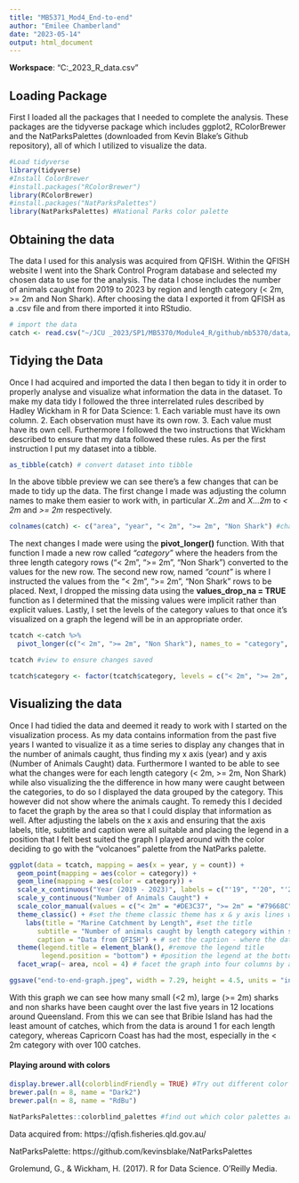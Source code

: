 ```yaml
---
title: "MB5371_Mod4_End-to-end"
author: "Emilee Chamberland"
date: "2023-05-14"
output: html_document
---
```

**Workspace**: "C:\Users\custo\OneDrive\Documents\JCU _2023\SP1\MB5370\Module4_R\github\mb5370\data\catchment_data.csv"

## Loading Package

First I loaded all the packages that I needed to complete the analysis. These packages are the tidyverse package which includes ggplot2, RColorBrewer and the NatParksPalettes (downloaded from Kevin Blake's Github repository), all of which I utilized to visualize the data.
```r
#Load tidyverse
library(tidyverse)
#Install ColorBrewer
#install.packages("RColorBrewer")
library(RColorBrewer)
#install.packages("NatParksPalettes")
library(NatParksPalettes) #National Parks color palette
```

## Obtaining the data

The data I used for this analysis was acquired from QFISH. Within the QFISH website I went into the Shark Control Program database and selected my chosen data to use for the analysis. The data I chose includes the number of animals caught from 2019 to 2023 by region and length category (< 2m, >= 2m and Non Shark). After choosing the data I exported it from QFISH as a .csv file and from there imported it into RStudio.

```r
# import the data
catch <- read.csv("~/JCU _2023/SP1/MB5370/Module4_R/github/mb5370/data/catchdata.csv", skip = 1)
```

## Tidying the Data

Once I had acquired and imported the data I then began to tidy it in order to properly analyse and visualize what information the data in the dataset. To make my data tidy I followed the three interrelated rules described by Hadley Wickham in R for Data Science:
1. Each variable must have its own column.
2. Each observation must have its own row.
3. Each value must have its own cell. 
Furthermore I followed the two instructions that Wickham described to ensure that my data followed these rules. As per the first instruction I put my dataset into a tibble. 
```r
as_tibble(catch) # convert dataset into tibble
```
In the above tibble preview we can see there's a few changes that can be made to tidy up the data. The first change I made was adjusting the column names to make them easier to work with, in particular *X..2m* and *X...2m* to *< 2m* and *>= 2m* respectively. 
```r
colnames(catch) <- c("area", "year", "< 2m", ">= 2m", "Non Shark") #change the column names to something easier to understand
```

The next changes I made were using the **pivot_longer()** function. With that function I made a new row called *"category"* where the headers from the three length category rows ("< 2m", ">= 2m", "Non Shark") converted to the values for the new row. The second new row, named *"count"* is where I instructed the values from the "< 2m", ">= 2m", "Non Shark" rows to be placed. Next, I dropped the missing data using the **values_drop_na = TRUE** function as I determined that the missing values were implicit rather than explicit values. Lastly, I set the levels of the category values to that once it's visualized on a graph the legend will be in an appropriate order. 
```r
tcatch <-catch %>%
  pivot_longer(c("< 2m", ">= 2m", "Non Shark"), names_to = "category", values_to = "count", values_drop_na = TRUE) #put all length categories in one row and values in a catch count column, drop any missing values

tcatch #view to ensure changes saved

tcatch$category <- factor(tcatch$category, levels = c("< 2m", ">= 2m", "Non Shark")) #set the levels so the legend will be in the best order

```

## Visualizing the data

Once I had tidied the data and deemed it ready to work with I started on the visualization process. As my data contains information from the past five years I wanted to visualize it as a time series to display any changes that in the number of animals caught, thus finding my x axis (year) and y axis (Number of Animals Caught) data. Furthermore I wanted to be able to see what the changes were for each length category (< 2m, >= 2m, Non Shark) while also visualizing the the difference in how many were caught between the categories, to do so I displayed the data grouped by the category. This however did not show where the animals caught. To remedy this I decided to facet the graph by the area so that I could display that information as well. After adjusting the labels on the x axis and ensuring that the axis labels, title, subtitle and caption were all suitable and placing the legend in a position that I felt best suited the graph I played around with the color deciding to go with the "volcanoes" palette from the NatParks palette. 
```r
ggplot(data = tcatch, mapping = aes(x = year, y = count)) +
  geom_point(mapping = aes(color = category)) +
  geom_line(mapping = aes(color = category)) +
  scale_x_continuous("Year (2019 - 2023)", labels = c("'19", "'20", "'21", "'22", "'23")) +
  scale_y_continuous("Number of Animals Caught") +
  scale_color_manual(values = c("< 2m" = "#DE3C37", ">= 2m" = "#79668C", "Non Shark" = "#1E547D")) + #set the colors - chosen from the NatParks Volcanoes palette
  theme_classic() + #set the theme classic theme has x & y axis lines with no gridlines
    labs(title = "Marine Catchment by Length", #set the title
       subtitle = "Number of animals caught by length category within shark control areas", #set the subtitle, sits below the title to add additional information
       caption = "Data from QFISH") + # set the caption - where the data was acquired or any other additional information'
  theme(legend.title = element_blank(), #remove the legend title
        legend.position = "bottom") + #position the legend at the bottom of the graph
  facet_wrap(~ area, ncol = 4) # facet the graph into four columns by area

ggsave("end-to-end-graph.jpeg", width = 7.29, height = 4.5, units = "in") #export the graph as a 7.29 x 4.5 inch jpeg
```
With this graph we can see how many small (<2 m), large (>= 2m) sharks and non sharks have been caught over the last five years in 12 locations around Queensland. From this we can see that Bribie Island has had the least amount of catches, which from the data is around 1 for each length category, whereas Capricorn Coast has had the most, especially in the < 2m category with over 100 catches. 


#### Playing around with colors
```r
display.brewer.all(colorblindFriendly = TRUE) #Try out different color scales and palettes
brewer.pal(n = 8, name = "Dark2")
brewer.pal(n = 8, name = "RdBu")

NatParksPalettes::colorblind_palettes #find out which color palettes are color blind friendly
```


Data acquired from:  https://qfish.fisheries.qld.gov.au/

NatParksPalette: https://github.com/kevinsblake/NatParksPalettes

Grolemund, G., & Wickham, H. (2017). R for Data Science. O’Reilly Media.